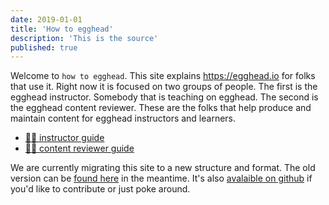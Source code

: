 ```yaml
---
date: 2019-01-01
title: 'How to egghead'
description: 'This is the source'
published: true
---
```


Welcome to `how to egghead`. This site explains https://egghead.io for folks that use it. Right now it is focused on two groups of people. The first is the egghead instructor. Somebody that is teaching on egghead. The second is the egghead content reviewer. These are the folks that help produce and maintain content for egghead instructors and learners.

- [👩‍🏫 instructor guide](/instructor)
- [👩‍🔧 content reviewer guide](/reviewer)

We are currently migrating this site to a new structure and format. The old version can be [found here](/what-is-egghead) in the meantime. It's also [avalaible on github](https://github.com/eggheadio/how-to-egghead) if you'd like to contribute or just poke around.